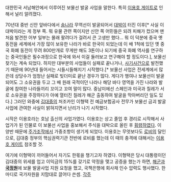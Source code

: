 대한민국 서남해안에서 이루어진 보물선 발굴 사업을 말한다. 특히 [[이용호 게이트]]로 인해서 널리 알려졌다.

70년대 중반 신안 앞바다에서 [[송나라]] 무역선이 발굴되어서 [[대박]]이 터진 이후[* 사실 이 대박이라는 게 정부 쪽. 뭐 유물 관련 쪽이지만 신안 쪽 어민들은 되려 피해가 컸으며 맨 처음 발견한 어부 일부는 몰래 팔려다가 걸려서 큰 고생만 했다... 뭐 이 덕분에 중국 옛 동전을 세계에서 가장 많이 보유한 나라가 바로 한국이 되었는데 이 배 1척에 있던 옛 중국 화폐 동전이 무려 800만개로 무게만 해도 3톤이나 되기에 중국 화폐 역사를 연구하는 중국인들은 필수과정으로 한국에 와서 이걸 둘러보고 연구해야 할 정도이다.], 보물선 찾기는 계속 되었다. 하지만 대부분의 사업들이 실패로 끝나거나, [[사기]]사건으로 발전했기 때문에 90년대 들어서는 시들시들해지기 시작했다.[* 보물선 사업은 전세계에서 많은데 상당수가 엄청난 실패로 빚더미로 끝난 경우가 많다. 게다가 행여나 보물선이 발굴되어도 그 소유권을 두고 그 배 원래 국적이던 나라나 해당 바다 영역을 가진 나라와 발굴에 참여한 나라들끼리 꼬이고 꼬여 말이 많다. 중남미에선 스페인과 미국과  칠레가 서로 소유권을 주장하다가 아예 열터진 칠레가 해군 출동하여 발굴을 막아버리던 일도 있다.] 그러던 와중에 [[김대중]]의 처조카인 이형택 전 예금보험공사 전무가 보물선 금괴 발굴사업에 관여한 사실이 밝혀지면서 난리가 나기 시작했다.

시작은 이용호라는 호남 출신의 사업가였다. 이용호는 상고 졸업 후 경리로 시작해서 사업가가 된 인물로 이 보물선 사업을 홍보해서 주식을 대박으로 올린 후 [[횡령]]하였다. 이 양반 때문에 [[주가조작]]에서 가중조항이 생기게 되었다. 이용호는 무엇보다도 [[로비]]의 달인으로, 김대중 정부의 핵심권력기관 전반에 로비를 했는데 이 때의 충격에 대해서는 [[이용호 게이트]] 참조할 것.

여기에 이형택이 끼어들어서 자기도 한몫을 챙기고자 하였다. 이형택은 당시 대통령이던 김대중의 위세를 업고 이익금의 15%를 갖기로 약정을 맺고 공증을 했는가 하면, [[대한민국 해군|해군]]과 '''[[국가정보원|국정원]]'''에 보물 발굴사업 지원 요청을 했고, 국책은행에 회사채 인수 압력도 행사했다. 한마디로 국가자원을 지맘대로 끌어다 쓴셈.
[[각주]]

